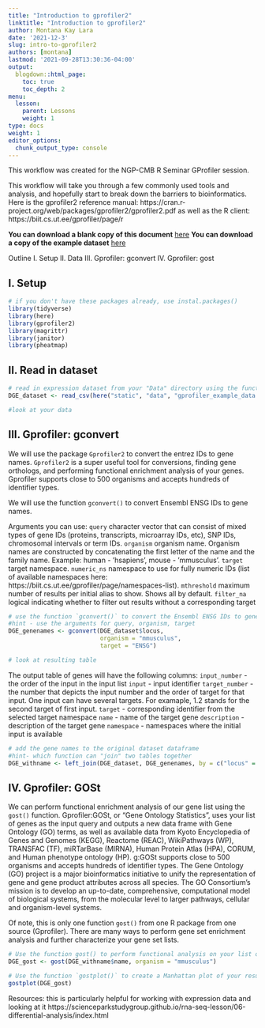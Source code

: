 ```yaml
---
title: "Introduction to gprofiler2"
linktitle: "Introduction to gprofiler2"
author: Montana Kay Lara
date: '2021-12-3'
slug: intro-to-gprofiler2
authors: [montana]
lastmod: '2021-09-28T13:30:36-04:00'
output:
  blogdown::html_page:
    toc: true
    toc_depth: 2
menu:
  lesson:
    parent: Lessons
    weight: 1
type: docs
weight: 1
editor_options:
  chunk_output_type: console
---
```


This workflow was created for the NGP-CMB R Seminar GProfiler session. 

This workflow will take you through a few commonly used tools and analysis, and hopefully start to break down the barriers to bioinformatics. Here is the gprofiler2 reference manual: https://cran.r-project.org/web/packages/gprofiler2/gprofiler2.pdf as well as the R client: https://biit.cs.ut.ee/gprofiler/page/r 

**You can download a blank copy of this document**
[here](/files/3.2-gprofiler-blank.Rmd)
**You can download a copy of the example dataset**
[here](/data/gprofiler_example_data.csv)


Outline
I. Setup
II. Data
III. Gprofiler: gconvert
IV. Gprofiler: gost



## I. Setup

```r
# if you don't have these packages already, use instal.packages()
library(tidyverse)
library(here)
library(gprofiler2)
library(magrittr)
library(janitor)
library(pheatmap)
```

## II. Read in dataset

```r
# read in expression dataset from your "Data" directory using the functions read_csv() and here()
DGE_dataset <- read_csv(here("static", "data", "gprofiler_example_data.csv"))

#look at your data
```


## III. Gprofiler: gconvert

We will use the package `Gprofiler2` to convert the entrez IDs to gene names. `Gprofiler2` is a super useful tool for conversions, finding gene orthologs, and performing functional enrichment analysis of your genes. Gprofiler supports close to 500 organisms and accepts hundreds of identifier types.

We will use the function `gconvert()` to convert Ensembl ENSG IDs to gene names. 

Arguments you can use: 
`query` character vector that can consist of mixed types of gene IDs (proteins, transcripts, microarray IDs, etc), SNP IDs, chromosomal intervals or term IDs.
`organism` organism name. Organism names are constructed by concatenating the first letter of the name and the family name. Example: human - ’hsapiens’, mouse -
’mmusculus’.
`target` target namespace.
`numeric_ns` namespace to use for fully numeric IDs (list of available namespaces here: https://biit.cs.ut.ee/gprofiler/page/namespaces-list).
`mthreshold` maximum number of results per initial alias to show. Shows all by default.
`filter_na` logical indicating whether to filter out results without a corresponding target
```r
# use the function `gconvert()` to convert the Ensembl ENSG IDs to gene names
#hint - use the arguments for query, organism, target
DGE_genenames <- gconvert(DGE_dataset$locus, 
                          organism = "mmusculus", 
                          target = "ENSG")

# look at resulting table
```
The output table of genes will have the following columns:
`input_number` - the order of the input in the input list
`input` - input identifier
`target_number` - the number that depicts the input number and the order of target for that input. One input can have several targets. For examaple, 1.2 stands for the second target of first input.
`target` - corresponding identifier from the selected target namespace
`name` - name of the target gene
`description` - description of the target gene
`namespace` - namespaces where the initial input is available

```r
# add the gene names to the original dataset dataframe
#hint- which function can "join" two tables together
DGE_withname <- left_join(DGE_dataset, DGE_genenames, by = c("locus" = "input"))
```



## IV. Gprofiler: GOSt

We can perform functional enrichment analysis of our gene list using the `gost()` function. Gprofiler:GOSt, or "Gene Ontology Statistics", uses your list of genes as the input query and outputs a new data frame with Gene Ontology (GO) terms, as well as available data from Kyoto Encyclopedia of Genes and Genomes (KEGG), Reactome (REAC), WikiPathways (WP), TRANSFAC (TF), miRTarBase (MIRNA), Human Protein Atlas (HPA), CORUM, and Human phenotype ontology (HP). g:GOSt supports close to 500 organisms and accepts hundreds of identifier types. The Gene Ontology (GO) project is a major bioinformatics initiative to  unify the representation of gene and gene product attributes across all species. The GO Consortium's mission is to develop an up-to-date, comprehensive, computational model of biological systems, from the molecular level to larger pathways, cellular and organism-level systems.

Of note, this is only one function `gost()` from one R package from one source (Gprofiler). There are many ways to perform gene set enrichment analysis and further characterize your gene set lists. 
```r
# Use the function gost() to perform functional analysis on your list of genes
DGE_gost <- gost(DGE_withname$name, organism = "mmusculus")

# Use the function `gostplot()` to create a Manhattan plot of your results
gostplot(DGE_gost)
```



Resources: 
this is particularly helpful for working with expression data and looking at it https://scienceparkstudygroup.github.io/rna-seq-lesson/06-differential-analysis/index.html 
